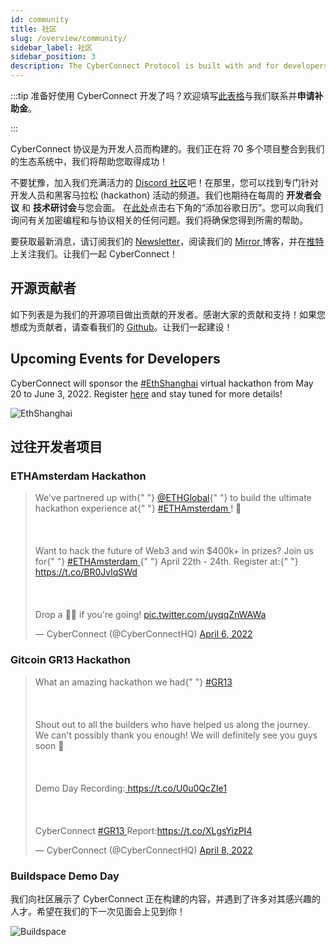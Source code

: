 ```yaml
---
id: community
title: 社区
slug: /overview/community/
sidebar_label: 社区
sidebar_position: 3
description: The CyberConnect Protocol is built with and for developers. We are integrating 70+ projects into our ecosystem and we're here to help you succeed!
---
```


<head>
  <script
    async
    src="https://platform.twitter.com/widgets.js"
    charSet="utf-8"
  ></script>
</head>

:::tip
准备好使用 CyberConnect 开发了吗？欢迎填写[此表格](https://9txmc3wk3bc.typeform.com/cybergrants)与我们联系并**申请补助金**。

:::

CyberConnect 协议是为开发人员而构建的。我们正在将 70 多个项目整合到我们的生态系统中，我们将帮助您取得成功！

不要犹豫，加入我们充满活力的 [Discord 社区](https://discord.com/invite/cUc8VRGmPs)吧！在那里，您可以找到专门针对开发人员和黑客马拉松 (hackathon) 活动的频道。我们也期待在每周的 <strong>开发者会议</strong> 和 <strong>技术研讨会</strong>与您会面。 在[此处](https://calendar.google.com/calendar/u/0/embed?src=c_jrfrb2dvlvpttf9jp6b2lrv0n8@group.calendar.google.com&ctz=America/Los_Angeles)点击右下角的“添加谷歌日历”。您可以向我们询问有关加密编程和与协议相关的任何问题。我们将确保您得到所需的帮助。

要获取最新消息，请订阅我们的 [Newsletter](https://www.getrevue.co/profile/cyberconnect)，阅读我们的 [Mirror ](https://mirror.xyz/cyberlab.eth)博客，并在[推特](https://twitter.com/CyberConnectHQ)上关注我们。让我们一起 CyberConnect！

## 开源贡献者

如下列表是为我们的开源项目做出贡献的开发者。感谢大家的贡献和支持！如果您想成为贡献者，请查看我们的 [Github](https://github.com/cyberconnecthq/)。让我们一起建设！


<ContributorCards />

## Upcoming Events for Developers

CyberConnect will sponsor the [#EthShanghai](https://twitter.com/hashtag/EthShanghai?src=hashtag_click) virtual hackathon from May 20 to June 3, 2022. Register [here](https://gitcoin.co/hackathon/ethshanghai/onboard) and stay tuned for more details!

![EthShanghai](/img/v0.3.0/overview/ethshanghai.jpg)

## 过往开发者项目

### ETHAmsterdam Hackathon

<blockquote className="twitter-tweet">
  <p lang="en" dir="ltr">
    We&#39;ve partnered up with{" "}
    <a href="https://twitter.com/ETHGlobal?ref_src=twsrc%5Etfw">@ETHGlobal</a>{" "}
    to build the ultimate hackathon experience at{" "}
    <a href="https://twitter.com/hashtag/ETHAmsterdam?src=hash&amp;ref_src=twsrc%5Etfw">
      #ETHAmsterdam
    </a>
    ! 🥳<br></br>
    <br></br>Want to hack the future of Web3 and win $400k+ in prizes? Join us
    for{" "}
    <a href="https://twitter.com/hashtag/ETHAmsterdam?src=hash&amp;ref_src=twsrc%5Etfw">
      #ETHAmsterdam
    </a>{" "}
    April 22th - 24th. Register at:{" "}
    <a href="https://t.co/BR0JvlqSWd">https://t.co/BR0JvlqSWd</a> <br></br>
    <br></br>Drop a 🙋‍♀️ if you&#39;re going! <a href="https://t.co/uyqqZnWAWa">pic.twitter.com/uyqqZnWAWa</a>
  </p>
  &mdash; CyberConnect (@CyberConnectHQ) <a href="https://twitter.com/CyberConnectHQ/status/1511789984008843264?ref_src=twsrc%5Etfw">April 6, 2022</a>
</blockquote>

### Gitcoin GR13 Hackathon

<blockquote className="twitter-tweet">
  <p lang="en" dir="ltr">
    What an amazing hackathon we had{" "}
    <a href="https://twitter.com/hashtag/GR13?src=hash&amp;ref_src=twsrc%5Etfw">
      #GR13
    </a>
    <br></br>
    <br></br>Shout out to all the builders who have helped us along the journey.
    We can&#39;t possibly thank you enough! We will definitely see you guys soon
    💯<br></br>
    <br></br>Demo Day Recording:<a href="https://t.co/U0u0QcZIe1">
      https://t.co/U0u0QcZIe1
    </a>
    <br></br>
    <br></br>CyberConnect <a href="https://twitter.com/hashtag/GR13?src=hash&amp;ref_src=twsrc%5Etfw">
      #GR13
    </a> Report:<a href="https://t.co/XLgsYizPI4">https://t.co/XLgsYizPI4</a>
  </p>
  &mdash; CyberConnect (@CyberConnectHQ) <a href="https://twitter.com/CyberConnectHQ/status/1512575205759066112?ref_src=twsrc%5Etfw">April 8, 2022</a>
</blockquote>

### Buildspace Demo Day

我们向社区展示了 CyberConnect 正在构建的内容，并遇到了许多对其感兴趣的人才。希望在我们的下一次见面会上见到你！

![Buildspace](/img/v0.2.0/overview/buildspace.jpg)
